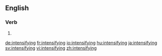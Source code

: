==English==

===Verb===
{{head|en}}

# {{present participle of|intensify}}

[[de:intensifying]]
[[fr:intensifying]]
[[io:intensifying]]
[[hu:intensifying]]
[[ja:intensifying]]
[[sv:intensifying]]
[[vi:intensifying]]
[[zh:intensifying]]